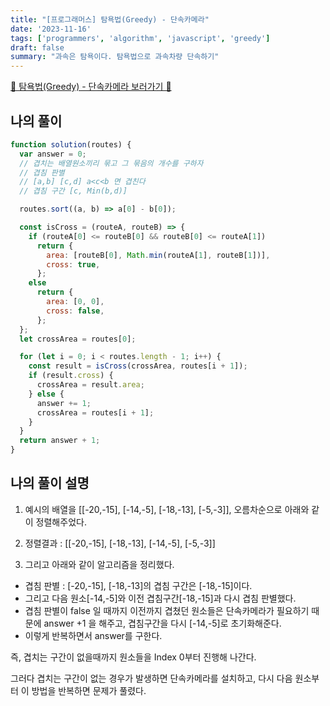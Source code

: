 ```yaml
---
title: "[프로그래머스] 탐욕법(Greedy) - 단속카메라"
date: '2023-11-16'
tags: ['programmers', 'algorithm', 'javascript', 'greedy']
draft: false
summary: "과속은 탐욕이다. 탐욕법으로 과속차량 단속하기"
---
```


[📌 탐욕법(Greedy) - 단속카메라 보러가기 📌](https://school.programmers.co.kr/learn/courses/30/lessons/42884)

## 나의 풀이

```js
function solution(routes) {
  var answer = 0;
  // 겹치는 배열원소끼리 묶고 그 묶음의 개수를 구하자
  // 겹침 판별
  // [a,b] [c,d] a<c<b 면 겹친다
  // 겹침 구간 [c, Min(b,d)]

  routes.sort((a, b) => a[0] - b[0]);

  const isCross = (routeA, routeB) => {
    if (routeA[0] <= routeB[0] && routeB[0] <= routeA[1])
      return {
        area: [routeB[0], Math.min(routeA[1], routeB[1])],
        cross: true,
      };
    else
      return {
        area: [0, 0],
        cross: false,
      };
  };
  let crossArea = routes[0];

  for (let i = 0; i < routes.length - 1; i++) {
    const result = isCross(crossArea, routes[i + 1]);
    if (result.cross) {
      crossArea = result.area;
    } else {
      answer += 1;
      crossArea = routes[i + 1];
    }
  }
  return answer + 1;
}
```

## 나의 풀이 설명

1. 예시의 배열을 [[-20,-15], [-14,-5], [-18,-13], [-5,-3]], 오름차순으로 아래와 같이 정렬해주었다.

2. 정렬결과 : [[-20,-15], [-18,-13], [-14,-5], [-5,-3]]

3. 그리고 아래와 같이 알고리즘을 정리했다.

- 겹침 판별 : [-20,-15], [-18,-13]의 겹침 구간은 [-18,-15]이다.
- 그리고 다음 원소[-14,-5]와 이전 겹침구간[-18,-15]과 다시 겹침 판별했다.
- 겹침 판별이 false 일 때까지 이전까지 겹쳤던 원소들은 단속카메라가 필요하기 때문에 answer +1 을 해주고, 겹침구간을 다시 [-14,-5]로 초기화해준다.
- 이렇게 반복하면서 answer를 구한다.

즉, 겹치는 구간이 없을때까지 원소들을 Index 0부터 진행해 나간다.

그러다 겹치는 구간이 없는 경우가 발생하면 단속카메라를 설치하고, 다시 다음 원소부터 이 방법을 반복하면 문제가 풀렸다.
